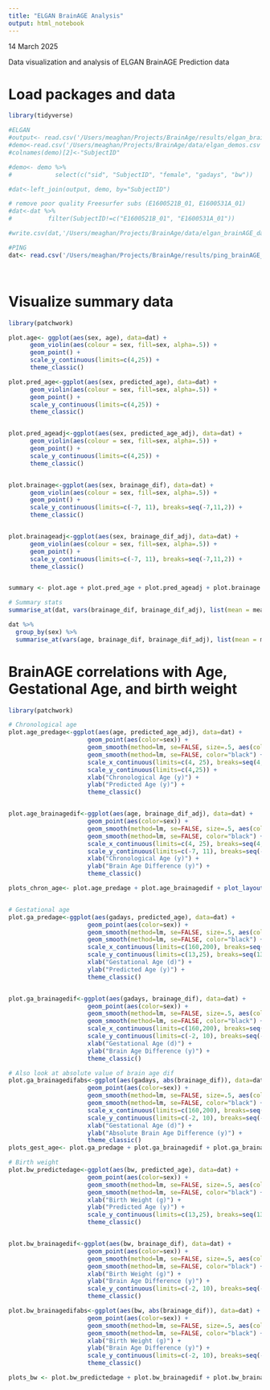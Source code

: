 ```yaml
---
title: "ELGAN BrainAGE Analysis"
output: html_notebook
---
```

14 March 2025

Data visualization and analysis of ELGAN BrainAGE Prediction data

# Load packages and data
```r
library(tidyverse)

#ELGAN
#output<- read.csv('/Users/meaghan/Projects/BrainAge/results/elgan_brainAGE_outputs_20250314.csv')
#demo<-read.csv('/Users/meaghan/Projects/BrainAge/data/elgan_demos.csv')
#colnames(demo)[2]<-"SubjectID"

#demo<- demo %>%
#            select(c("sid", "SubjectID", "female", "gadays", "bw"))

#dat<-left_join(output, demo, by="SubjectID")

# remove poor quality Freesurfer subs (E1600521B_01, E1600531A_01)
#dat<-dat %>%
#          filter(SubjectID!=c("E1600521B_01", "E1600531A_01"))

#write.csv(dat,'/Users/meaghan/Projects/BrainAge/data/elgan_brainAGE_data_20250314.csv', row.names = FALSE)

#PING
dat<- read.csv('/Users/meaghan/Projects/BrainAge/results/ping_brainAGE_Global_outputs/ping_FS6_brainAGE_outputs_20250326.csv')




```

# Visualize summary data
```r
library(patchwork)

plot.age<- ggplot(aes(sex, age), data=dat) +
      geom_violin(aes(colour = sex, fill=sex, alpha=.5)) +
      geom_point() + 
      scale_y_continuous(limits=c(4,25)) +
      theme_classic()

plot.pred_age<-ggplot(aes(sex, predicted_age), data=dat) +
      geom_violin(aes(colour = sex, fill=sex, alpha=.5)) +
      geom_point() + 
      scale_y_continuous(limits=c(4,25)) +
      theme_classic()


plot.pred_ageadj<-ggplot(aes(sex, predicted_age_adj), data=dat) +
      geom_violin(aes(colour = sex, fill=sex, alpha=.5)) +
      geom_point() + 
      scale_y_continuous(limits=c(4,25)) +
      theme_classic()


plot.brainage<-ggplot(aes(sex, brainage_dif), data=dat) +
      geom_violin(aes(colour = sex, fill=sex, alpha=.5)) +
      geom_point() + 
      scale_y_continuous(limits=c(-7, 11), breaks=seq(-7,11,2)) +
      theme_classic()


plot.brainageadj<-ggplot(aes(sex, brainage_dif_adj), data=dat) +
      geom_violin(aes(colour = sex, fill=sex, alpha=.5)) +
      geom_point() + 
      scale_y_continuous(limits=c(-7, 11), breaks=seq(-7,11,2)) +
      theme_classic()


summary <- plot.age + plot.pred_age + plot.pred_ageadj + plot.brainage + plot.brainageadj + plot_layout(guides='collect')

# Summary stats
summarise_at(dat, vars(brainage_dif, brainage_dif_adj), list(mean = mean, sd = sd))

dat %>%
  group_by(sex) %>%
  summarise_at(vars(age, brainage_dif, brainage_dif_adj), list(mean = mean, sd = sd))


```

# BrainAGE correlations with Age, Gestational Age, and birth weight
```r
library(patchwork)

# Chronological age
plot.age_predage<-ggplot(aes(age, predicted_age_adj), data=dat) + 
                      geom_point(aes(color=sex)) +
                      geom_smooth(method=lm, se=FALSE, size=.5, aes(color=sex)) +
                      geom_smooth(method=lm, se=FALSE, color="black") +
                      scale_x_continuous(limits=c(4, 25), breaks=seq(4, 25,5)) +
                      scale_y_continuous(limits=c(4,25)) +
                      xlab("Chronological Age (y)") +
                      ylab("Predicted Age (y)") +
                      theme_classic()


plot.age_brainagedif<-ggplot(aes(age, brainage_dif_adj), data=dat) + 
                      geom_point(aes(color=sex)) +
                      geom_smooth(method=lm, se=FALSE, size=.5, aes(color=sex)) +
                      geom_smooth(method=lm, se=FALSE, color="black") +
                      scale_x_continuous(limits=c(4, 25), breaks=seq(4, 25,5)) +
                      scale_y_continuous(limits=c(-7, 11), breaks=seq(-7,11,2)) +
                      xlab("Chronological Age (y)") +
                      ylab("Brain Age Difference (y)") +
                      theme_classic()

plots_chron_age<- plot.age_predage + plot.age_brainagedif + plot_layout(guides='collect')


# Gestational age
plot.ga_predage<-ggplot(aes(gadays, predicted_age), data=dat) + 
                      geom_point(aes(color=sex)) +
                      geom_smooth(method=lm, se=FALSE, size=.5, aes(color=sex)) +
                      geom_smooth(method=lm, se=FALSE, color="black") +
                      scale_x_continuous(limits=c(160,200), breaks=seq(160,200,5)) +
                      scale_y_continuous(limits=c(13,25), breaks=seq(13,25,2)) +
                      xlab("Gestational Age (d)") +
                      ylab("Predicted Age (y)") +
                      theme_classic()


plot.ga_brainagedif<-ggplot(aes(gadays, brainage_dif), data=dat) + 
                      geom_point(aes(color=sex)) +
                      geom_smooth(method=lm, se=FALSE, size=.5, aes(color=sex)) +
                      geom_smooth(method=lm, se=FALSE, color="black") +
                      scale_x_continuous(limits=c(160,200), breaks=seq(160,200,5)) +
                      scale_y_continuous(limits=c(-2, 10), breaks=seq(-2,10,2)) +
                      xlab("Gestational Age (d)") +
                      ylab("Brain Age Difference (y)") +
                      theme_classic()

# Also look at absolute value of brain age dif
plot.ga_brainagedifabs<-ggplot(aes(gadays, abs(brainage_dif)), data=dat) + 
                      geom_point(aes(color=sex)) +
                      geom_smooth(method=lm, se=FALSE, size=.5, aes(color=sex)) +
                      geom_smooth(method=lm, se=FALSE, color="black") +
                      scale_x_continuous(limits=c(160,200), breaks=seq(160,200,5)) +
                      scale_y_continuous(limits=c(-2, 10), breaks=seq(-2,10,2)) +
                      xlab("Gestational Age (d)") +
                      ylab("Absolute Brain Age Difference (y)") +
                      theme_classic()
plots_gest_age<- plot.ga_predage + plot.ga_brainagedif + plot.ga_brainagedifabs + plot_layout(guides='collect')

# Birth weight
plot.bw_predictedage<-ggplot(aes(bw, predicted_age), data=dat) + 
                      geom_point(aes(color=sex)) +
                      geom_smooth(method=lm, se=FALSE, size=.5, aes(color=sex)) +
                      geom_smooth(method=lm, se=FALSE, color="black") +
                      xlab("Birth Weight (g)") +
                      ylab("Predicted Age (y)") +
                      scale_y_continuous(limits=c(13,25), breaks=seq(13,25,2)) +
                      theme_classic()


plot.bw_brainagedif<-ggplot(aes(bw, brainage_dif), data=dat) + 
                      geom_point(aes(color=sex)) +
                      geom_smooth(method=lm, se=FALSE, size=.5, aes(color=sex)) +
                      geom_smooth(method=lm, se=FALSE, color="black") +
                      xlab("Birth Weight (g)") +
                      ylab("Brain Age Difference (y)") +
                      scale_y_continuous(limits=c(-2, 10), breaks=seq(-2,10,2)) +
                      theme_classic()

plot.bw_brainagedifabs<-ggplot(aes(bw, abs(brainage_dif)), data=dat) + 
                      geom_point(aes(color=sex)) +
                      geom_smooth(method=lm, se=FALSE, size=.5, aes(color=sex)) +
                      geom_smooth(method=lm, se=FALSE, color="black") +
                      xlab("Birth Weight (g)") +
                      ylab("Brain Age Difference (y)") +
                      scale_y_continuous(limits=c(-2, 10), breaks=seq(-2,10,2)) +
                      theme_classic()

plots_bw <- plot.bw_predictedage + plot.bw_brainagedif + plot.bw_brainagedifabs + plot_layout(guides='collect')

```
